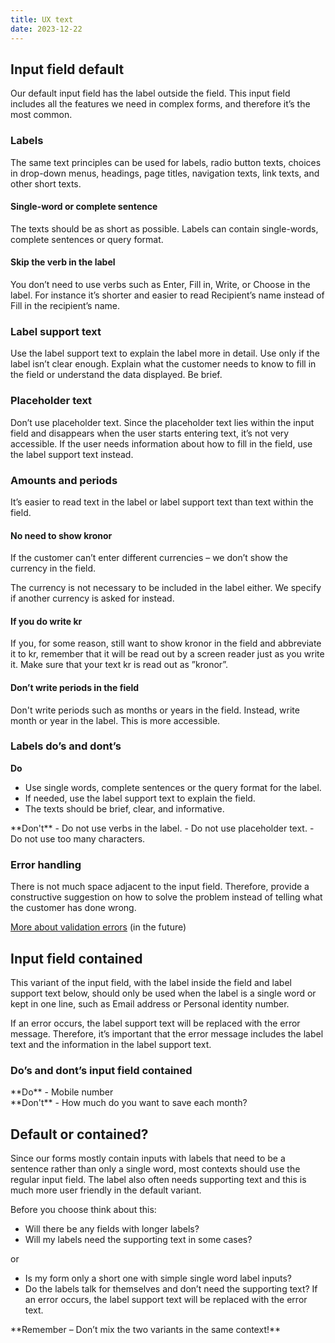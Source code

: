 ```yaml
---
title: UX text
date: 2023-12-22
---
```


<Grid columns="2">
<div>

## Input field default 

Our default input field has the label outside the field. This input field includes all the features we need in complex forms, and therefore it’s the most common.

</div>
<Figma node="4110-5969" caption="The default text input" />
</Grid>

### Labels
The same text principles can be used for labels, radio button texts, choices in drop-down menus, headings, page titles, navigation texts, link texts, and other short texts.

#### Single-word or complete sentence
The texts should be as short as possible. Labels can contain single-words, complete sentences or query format.

<Grid columns="2" gap="s">
    <Figma node="4175-3485" caption="Single-word example (Eng)" />
    <Figma node="4175-3504" caption="Single-word example (Swe)" />
    <Figma node="4175-3541" caption="Complete sentence example (Eng)" />
    <Figma node="4175-3544" caption="Complete sentence example (Swe)" />
    <Figma node="4175-3579" caption="Query format example (Eng)" />
    <Figma node="4175-3582" caption="Query format example (Swe)" />
</Grid>

#### Skip the verb in the label
You don’t need to use verbs such as Enter, Fill in, Write, or Choose in the label. For instance it’s shorter and easier to read Recipient’s name instead of Fill in the recipient’s name.

<Grid columns="2" gap="s">
<div>

### Label support text

Use the label support text to explain the label more in detail. Use only if the label isn’t clear enough. Explain what the customer needs to know to fill in the field or understand the data displayed. Be brief.

</div>
<Figma node="4194-3481" caption="The label support text." />
</Grid>

<Grid columns="2" gap="s">
<div>

### Placeholder text

Don’t use placeholder text. Since the placeholder text lies within the input field and disappears when the user starts entering text, it’s not very accessible. If the user needs information about how to fill in the field, use the label support text instead. 

</div>
<Do><Figma node="4175-3617" /></Do>
</Grid>

### Amounts and periods
It’s easier to read text in the label or label support text than text within the field.

<Grid columns="2" gap="s">
<div>

#### No need to show kronor

If the customer can’t enter different currencies – we don’t show the currency in the field. 

The currency is not necessary to be included in the label either. We specify if another currency is asked for instead.

</div>
<Do><Figma node="4175-3687" /></Do>

<div>

#### If you do write kr

If you, for some reason, still want to show kronor in the field and abbreviate it to kr, remember that it will be read out by a screen reader just as you write it. Make sure that your text kr is read out as ”kronor”.

</div>
<Do><Figma node="4175-3723" /></Do>
</Grid>

#### Don’t write periods in the field

Don't write periods such as months or years in the field. Instead, write month or year in the label. This is more accessible.

<Grid columns="2" gap="s">
<Do><Figma node="4175-3838" /></Do>
<Dont><Figma node="4175-3876" /></Dont>
</Grid>

### Labels do’s and dont’s

<Grid columns="2" gap="s">
<div>

**Do**
- Use single words, complete sentences or the query format for the label. 
- If needed, use the label support text to explain the field. 
- The texts should be brief, clear, and informative. 
</div>
<div>
**Don't**
- Do not use verbs in the label. 
- Do not use placeholder text. 
- Do not use too many characters. 
</div>
</Grid>

### Error handling
There is not much space adjacent to the input field. Therefore, provide a constructive suggestion on how to solve the problem instead of telling what the customer has done wrong.

<u>More about validation errors</u> (in the future)

<GdsDivider size="4xl" opacity="0.2" />

## Input field contained

This variant of the input field, with the label inside the field and label support text below, should only be used when the label is a single word or kept in one line, such as <Inline>Email address</Inline> or <Inline>Personal identity number</Inline>. 

If an error occurs, the label support text will be replaced with the error message. Therefore, it’s important that the error message includes the label text and the information in the label support text.


<Grid columns="2" gap="s">
<Figma node="4175-3997" caption="Input field contained, enabled and filled." />
<Figma node="4175-4107" caption="Input field contained, enabled and filled in error state." />
</Grid>

### Do’s and dont’s input field contained

<Grid columns="2" gap="s">
<div>
**Do**
- Mobile number
</div>
<div>
**Don't**
- How much do you want to save each month?
</div>
<Do><Figma node="4176-4289" /></Do>
<Dont><Figma node="4176-4293" /></Dont>
</Grid>

## Default or contained?

Since our forms mostly contain inputs with labels that need to be a sentence rather than only a single word, most contexts should use the regular input field. The label also often needs supporting text and this is much more user friendly in the default variant.

Before you choose think about this:

- Will there be any fields with longer labels? 
- Will my labels need the supporting text in some cases?

or

- Is my form only a short one with simple single word label inputs?
- Do the labels talk for themselves and don’t need the supporting text? If an error occurs, the label support text will be replaced with the error text.

<div>
**Remember – Don’t mix the two variants in the same context!**
</div> 

